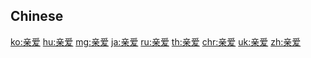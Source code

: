 {{also|親愛}}
==Chinese==
{{zh-see|親愛}}

[[ko:亲爱]]
[[hu:亲爱]]
[[mg:亲爱]]
[[ja:亲爱]]
[[ru:亲爱]]
[[th:亲爱]]
[[chr:亲爱]]
[[uk:亲爱]]
[[zh:亲爱]]